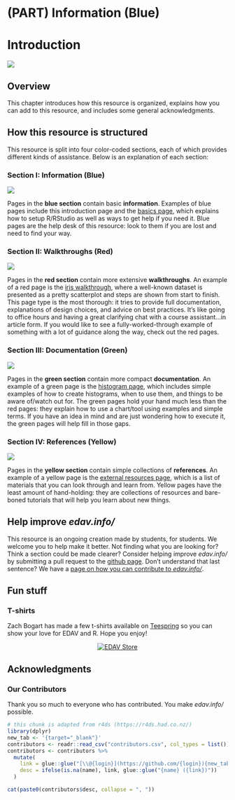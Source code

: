 # (PART) Information (Blue) {-}

# Introduction {-}

![](images/banners/banner_intro.png)

## Overview
This chapter introduces how this resource is organized, explains how you can add to this resource, and includes some general acknowledgments.  

## How this resource is structured

This resource is split into four color-coded sections, each of which provides different kinds of assistance. Below is an explanation of each section:

### Section I: Information (Blue)

![](images/banners/banner_blue.png)

Pages in the **blue section** contain basic **information**. Examples of blue pages include this introduction page and the [basics page](basics.html), which explains how to setup R/RStudio as well as ways to get help if you need it. Blue pages are the help desk of this resource: look to them if you are lost and need to find your way.

### Section II: Walkthroughs (Red)

![](images/banners/banner_red.png)

Pages in the **red section** contain more extensive **walkthroughs**. An example of a red page is the [iris walkthrough](iris.html), where a well-known dataset is presented as a pretty scatterplot and steps are shown from start to finish. This page type is the most thorough: it tries to provide full documentation, explanations of design choices, and advice on best practices. It's like going to office hours and having a great clarifying chat with a course assistant...in article form. If you would like to see a fully-worked-through example of something with a lot of guidance along the way, check out the red pages.

### Section III: Documentation (Green)

![](images/banners/banner_green.png)

Pages in the **green section** contain more compact **documentation**. An example of a green page is the [histogram page](histo.html), which includes simple examples of how to create histograms, when to use them, and things to be aware of/watch out for. The green pages hold your hand much less than the red pages: they explain how to use a chart/tool using examples and simple terms. If you have an idea in mind and are just wondering how to execute it, the green pages will help fill in those gaps.

### Section IV: References (Yellow)

![](images/banners/banner_yellow.png)

Pages in the **yellow section** contain simple collections of  **references**. An example of a yellow page is the [external resources page](general.html), which is a list of materials that you can look through and learn from. Yellow pages have the least amount of hand-holding: they are collections of resources and bare-boned tutorials that will help you learn about new things. 

## Help improve *edav.info/*

This resource is an ongoing creation made by students, for students. We welcome you to help make it better. Not finding what you are looking for? Think a section could be made clearer? Consider helping improve *edav.info/* by submitting a pull request to the [github page](https://github.com/jtr13/EDAV){target="_blank"}. Don't understand that last sentence? We have a [page on how you can contribute to *edav.info/*](contribute.html).

## Fun stuff

### T-shirts
Zach Bogart has made a few t-shirts available on [Teespring](https://teespring.com/stores/edav){target="_blank"} so you can show your love for EDAV and R. Hope you enjoy! <i class="far fa-smile"></i>

<center>
[![EDAV Store](images/edav_shirt.png)](https://teespring.com/stores/edav){target="_blank" class="active-banner"}
</center>

## Acknowledgments

### Our Contributors
Thank you so much to everyone who has contributed. You make *edav.info/* possible. 

<i class="fas fa-heart"></i>

```r
# this chunk is adapted from r4ds (https://r4ds.had.co.nz/)
library(dplyr)
new_tab <- '{target="_blank"}'
contributors <- readr::read_csv("contributors.csv", col_types = list())
contributors <- contributors %>% 
  mutate(
    link = glue::glue("[\\@{login}](https://github.com/{login}){new_tab}"),
    desc = ifelse(is.na(name), link, glue::glue("{name} ({link})"))
  )

cat(paste0(contributors$desc, collapse = ", "))
```



